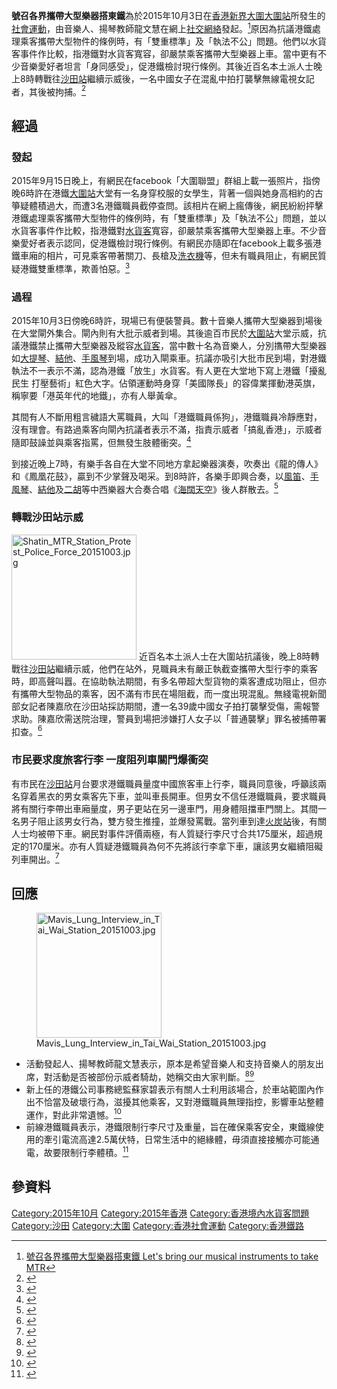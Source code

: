 {{Infobox Civil Conflict 
|conflict= 號召各界攜帶大型樂器搭東鐵
|partof=
|image=Tai Wai Station Protest Overview 20151003.jpg
|caption= 示威者在[[大圍站|大圍站]]大堂集會，當中有示威者各自在大堂拿起樂器演奏及揮舞[[香港旗|香港旗]]
|date= 2015年10月3日（3小時）
|place={{HK}}[[新界|新界]][[大圍|大圍]][[大圍站|大圍站]]、[[沙田站|沙田站]]
|methods= [[示威|示威]]、[[集會|集會]]
|result=
*示威者自行散去
|goals=
* 抗議港鐵禁止攜帶大型樂器
* 對港鐵「放生」水貨客，執法不一表示不滿
|combatant1= 自發運動，並無統一大會指揮
|combatant2= [[香港警務處|香港警務處]]便衣警察、[[警察機動部隊|警察機動部隊]]<br>[[港鐵|港鐵]]職員
|howmany1= 逾900名
|howmany2= 100[[警力|警力]]<br>至少50名港鐵職員
|arrests= 1名
|injuries=
}}
'''號召各界攜帶大型樂器搭東鐵'''為於2015年10月3日在[[香港|香港]][[新界|新界]][[大圍|大圍]][[大圍站|大圍站]]所發生的[[社會運動|社會運動]]，由音樂人、揚琴教師龍文慧在網上[[社交網絡|社交網絡]]發起。<ref>[https://www.facebook.com/events/591036784372423/ 號召各界攜帶大型樂器搭東鐵 Let's bring our musical instruments to take MTR]</ref>原因為抗議港鐵處理乘客攜帶大型物件的條例時，有「雙重標準」及「執法不公」問題。他們以水貨客事件作比較，指港鐵對水貨客寬容，卻嚴禁乘客攜帶大型樂器上車。當中更有不少音樂愛好者坦言「身同感受」，促港鐵檢討現行條例。其後近百名本土派人士晚上8時轉戰往[[沙田站|沙田站]]繼續示威後，一名中國女子在混亂中拍打襲擊無線電視女記者，其後被拘捕。<ref>{{cite news|title=警方拘捕一女子涉襲擊無線電視女記者|url=https://hk.news.yahoo.com/%E8%AD%A6%E6%96%B9%E6%8B%98%E6%8D%95-%E5%A5%B3%E5%AD%90%E6%B6%89%E8%A5%B2%E6%93%8A%E7%84%A1%E7%B7%9A%E9%9B%BB%E8%A6%96%E5%A5%B3%E8%A8%98%E8%80%85-043800733.html|newspaper=商業電台|date=2015-10-04|accessdate=2015-10-07|archive-date=2016-03-05|archive-url=https://web.archive.org/web/20160305200558/https://hk.news.yahoo.com/%E8%AD%A6%E6%96%B9%E6%8B%98%E6%8D%95-%E5%A5%B3%E5%AD%90%E6%B6%89%E8%A5%B2%E6%93%8A%E7%84%A1%E7%B7%9A%E9%9B%BB%E8%A6%96%E5%A5%B3%E8%A8%98%E8%80%85-043800733.html|dead-url=no}}</ref>

== 經過 ==
=== 發起 ===
2015年9月15日晚上，有網民在facebook「大圍聯盟」群組上載一張照片，指傍晚6時許在港鐵[[大圍站|大圍站]]大堂有一名身穿校服的女學生，背著一個與她身高相約的古箏疑體積過大，而遭3名港鐵職員截停查問。該相片在網上瘋傳後，網民紛紛抨擊港鐵處理乘客攜帶大型物件的條例時，有「雙重標準」及「執法不公」問題，並以水貨客事件作比較，指港鐵對[[水貨客|水貨客]]寬容，卻嚴禁乘客攜帶大型樂器上車。不少音樂愛好者表示認同，促港鐵檢討現行條例。有網民亦隨即在facebook上載多張港鐵車廂的相片，可見乘客帶著關刀、長槍及[[洗衣機|洗衣機]]等，但未有職員阻止，有網民質疑港鐵雙重標準，欺善怕惡。<ref>{{cite news|title=女生揹古箏就截洗衣機唔截　港鐵被轟大細超|url=http://hk.on.cc/hk/bkn/cnt/news/20150916/bkn-20150916101210161-0916_00822_001.html|newspaper=on.cc 東網|date=2015-09-16|accessdate=2015-10-07|archive-date=2015-09-19|archive-url=https://web.archive.org/web/20150919024211/http://hk.on.cc/hk/bkn/cnt/news/20150916/bkn-20150916101210161-0916_00822_001.html|dead-url=no}}</ref>

=== 過程 ===
2015年10月3日傍晚6時許，現場已有便裝警員。數十音樂人攜帶大型樂器到場後在大堂閘外集合。閘內則有大批示威者到場。其後逾百市民於[[大圍站|大圍站]]大堂示威，抗議港鐵禁止攜帶大型樂器及縱容[[水貨客|水貨客]]，當中數十名為音樂人，分別㩦帶大型樂器如[[大提琴|大提琴]]、[[結他|結他]]、[[手風琴|手風琴]]到場，成功入閘乘車。抗議亦吸引大批市民到場，對港鐵執法不一表示不滿，認為港鐵「放生」水貨客。有人更在大堂地下寫上港鐵「擾亂民生 打壓藝術」紅色大字。佔領運動時身穿「美國隊長」的容偉業揮動港英旗，稱寧要「港英年代的地鐵」，亦有人舉黃傘。

其間有人不斷用粗言穢語大罵職員，大叫「港鐵職員係狗」，港鐵職員冷靜應對，沒有理會。有路過乘客向閘內抗議者表示不滿，指責示威者「搞亂香港」，示威者隨即鼓譟並與乘客指罵，但無發生肢體衝突。<ref>{{cite news|title=本土派到場起哄添亂|url=http://hk.apple.nextmedia.com/news/art/20151004/19320293|newspaper=蘋果日報|date=2015-10-04|accessdate=2015-10-07|archive-date=2016-01-06|archive-url=https://web.archive.org/web/20160106065050/http://hk.apple.nextmedia.com/news/art/20151004/19320293|dead-url=no}}</ref>

到接近晚上7時，有樂手各自在大堂不同地方拿起樂器演奏，吹奏出《龍的傳人》和《鳳凰花鼓》，贏到不少掌聲及喝采。到8時許，各樂手即興合奏，以[[風笛|風笛]]、[[手風琴|手風琴]]、[[結他|結他]]及[[二胡|二胡]]等中西樂器大合奏合唱《[[海闊天空|海闊天空]]》後人群散去。<ref>{{cite news|title=抗議港鐵截樂器 逾百人大圍站示威|url=http://news.mingpao.com/pns/dailynews/web_tc/article/20151004/s00001/1443894509194|newspaper=明報|date=2015-10-03|accessdate=2015-10-07|archive-date=2018-06-12|archive-url=https://web.archive.org/web/20180612163305/https://news.mingpao.com/pns/dailynews/web_tc/article/20151004/s00001/1443894509194|dead-url=no}}</ref>

{{multiple image
| align =center
| direction = horizontal
| footer_align =center
| image1 = Protesters in Tai Wai Station 20151003.jpg
| width1 = 225
| caption1 = 有示威者攜帶標語，指罵港鐵職員對執法不一表示不滿
| image2 = Band show in Tai Wai Station 20151003.jpg
| width2 = 225
| caption2 = 到接近7時，有樂手各自在大堂拿起樂器演奏
| image3 =Protester Destroy CCP flag in Tai Wai Station 20151003.jpg
| width3 = 225
| caption3 = 有示威者攜帶「共產黨旗」在站內供市民破壞及「圍踩」
| image4 =Patrick Brousseau performance in Tai Wai Station Protest 20151003.jpg
| width4 = 225
| caption4 = 居港8年的加拿大樂手Patrick Brousseau身穿蘇格蘭傳統服裝、吹着[[蘇格蘭風笛|蘇格蘭風笛]]到場聲援
}}

=== 轉戰沙田站示威 ===
[[File:Shatin_MTR_Station_Protest_Police_Force_20151003.jpg|200px]]
近百名本土派人士在大圍站抗議後，晚上8時轉戰往[[沙田站|沙田站]]繼續示威，他們在站外，見職員未有嚴正執截查攜帶大型行李的乘客時，即高聲叫囂。在協助執法期間，有多名帶超大型貨物的乘客遭成功阻止，但亦有攜帶大型物品的乘客，因不滿有市民在場阻截，而一度出現混亂。無綫電視新聞部女記者陳嘉欣在沙田站採訪期間，遭一名39歲中國女子拍打襲擊受傷，需報警求助。陳嘉欣需送院治理，警員到場把涉嫌打人女子以「普通襲擊」罪名被捕帶署扣查。<ref>{{cite news|title=【有片】無綫記者陳嘉欣遇襲　帶內地口音女子被捕　無綫發聲明譴責暴力|url=http://news.mingpao.com/ins/instantnews/web_tc/article/20151004/s00001/1443894989223|newspaper=明報|date=2015-10-04|accessdate=2015-10-07|archive-date=2015-12-08|archive-url=https://web.archive.org/web/20151208093425/http://news.mingpao.com/ins/instantnews/web_tc/article/20151004/s00001/1443894989223|dead-url=no}}</ref>

=== 市民要求度旅客行李 一度阻列車關門爆衝突 ===
有市民在[[沙田站|沙田站]]月台要求港鐵職員量度中國旅客車上行李，職員同意後，呼籲該兩名穿着黑衣的男女乘客先下車，並叫車長開車。但男女不信任港鐵職員，要求職員將有關行李帶出車廂量度，男子更站在另一邊車門，用身體阻擋車門關上。其間一名男子阻止該男女行為，雙方發生推撞，並爆發罵戰。當列車到達[[火炭站|火炭站]]後，有關人士均被帶下車。網民對事件評價兩極，有人質疑行李尺寸合共175厘米，超過規定的170厘米。亦有人質疑港鐵職員為何不先將該行李拿下車，讓該男女繼續阻礙列車開出。<ref>{{cite news|title=【搭車風波】市民沙田站要求度行李　一度阻列車關門爆衝突|url=http://news.mingpao.com/ins/instantnews/web_tc/article/20151004/s00001/1443922693218|newspaper=明報|date=2015-10-04|accessdate=2015-10-07|archive-date=2018-01-12|archive-url=https://web.archive.org/web/20180112160205/https://news.mingpao.com/ins/instantnews/web_tc/article/20151004/s00001/1443922693218|dead-url=no}}</ref>

== 回應 ==
[[File:Mavis_Lung_Interview_in_Tai_Wai_Station_20151003.jpg|200px]]
* 活動發起人、揚琴教師龍文慧表示，原本是希望音樂人和支持音樂人的朋友出席，對活動是否被部份示威者騎劫，她稱交由大家判斷。<ref>{{cite news|title=過千人到大圍站聲援音樂人|url=https://www.symedialab.org.hk/talk/tag/%E9%BE%8D%E6%96%87%E6%85%A7/|newspaper=樹仁新傳網|date=2015-10-04|accessdate=2015-10-07|archive-date=2017-07-30|archive-url=https://web.archive.org/web/20170730173357/https://www.symedialab.org.hk/talk/tag/%E9%BE%8D%E6%96%87%E6%85%A7/|dead-url=no}}</ref><ref>{{cite news|title=發起人認為抗港鐵禁帶大樂器活動被扭曲|url=http://news.now.com/home/local/player?newsId=153108|newspaper=now新聞台|date=2015-10-04|accessdate=2015-10-07|archive-date=2016-03-04|archive-url=https://web.archive.org/web/20160304194634/http://news.now.com/home/local/player?newsId=153108|dead-url=no}}</ref>
* 新上任的港鐵公司事務總監蘇家碧表示有關人士利用該場合，於車站範圍內作出不恰當及破壞行為，滋擾其他乘客，又對港鐵職員無理指控，影響車站整體運作，對此非常遺憾。<ref>{{cite news|title=禁帶樂器風波 大圍站千人抗議　大合奏聲討港鐵|url=http://hk.apple.nextmedia.com/news/first/20151004/19320291|newspaper=蘋果日報|date=2015-10-03|accessdate=2015-10-07|archive-date=2015-10-05|archive-url=https://web.archive.org/web/20151005191709/http://hk.apple.nextmedia.com/news/first/20151004/19320291|dead-url=no}}</ref>
*前線港鐵職員表示，港鐵限制行李尺寸及重量，旨在確保乘客安全，東鐵線使用的牽引電流高達2.5萬伏特，日常生活中的絕緣體，毋須直接接觸亦可能通電，故要限制行李體積。<ref>{{cite news|title=抗議港鐵截樂器 逾百人大圍站示威|url=http://www.mingpaocanada.com/van/htm/News/20151004/HK-gab1.htm?m=0|newspaper=明報|date=2015-10-04|accessdate=2015-10-07|archive-date=2016-03-04|archive-url=https://web.archive.org/web/20160304133028/http://www.mingpaocanada.com/van/htm/News/20151004/HK-gab1.htm?m=0|dead-url=no}}</ref>

== 參資料 ==
{{reflist|30em}}

[[Category:2015年10月|Category:2015年10月]]
[[Category:2015年香港|Category:2015年香港]]
[[Category:香港境內水貨客問題|Category:香港境內水貨客問題]]
[[Category:沙田|Category:沙田]]
[[Category:大圍|Category:大圍]]
[[Category:香港社會運動|Category:香港社會運動]]
[[Category:香港鐵路|Category:香港鐵路]]